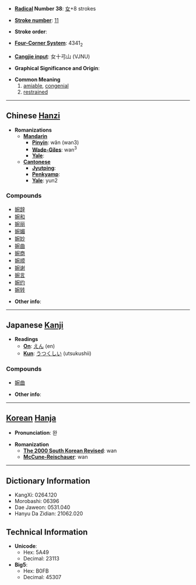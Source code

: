 * '''[[Wiktionary:Chinese radical index| Radical]] Number 38''': [[Wiktionary:Chinese radical index 女|女]]+8 strokes

* '''[[Wiktionary:Chinese total strokes index|Stroke number]]''': [[Wiktionary:Chinese total strokes index 11|11]]

* '''Stroke order''': 

* '''[[Wiktionary:Chinese four corner index|Four-Corner System]]''': 4341<sub>2</sub>

* '''[[Wiktionary:Chinese Cangjie index|Cangjie input]]''': 女十弓山 (VJNU)

* '''Graphical Significance and Origin''': 

* '''Common Meaning'''
*# [[amiable]], [[congenial]]
*# [[restrained]]


----

== Chinese [[Hanzi]] ==

* '''Romanizations'''
** '''[[Mandarin]]'''
*** '''[[Pinyin]]''': wǎn (wan3)
*** '''[[Wade-Giles]]''': wan<sup>3</sup>
*** '''[[Yale]]''': 
** '''[[Cantonese]]'''
*** '''[[Jyutping]]''':
*** '''[[Penkyamp]]''': 
*** '''[[Yale]]''': yun2

===Compounds===
*[[婉辞]]
*[[婉和]]
*[[婉丽]]
*[[婉媚]]
*[[婉妙]]
*[[婉曲]]
*[[婉商]]
*[[婉顺]]
*[[婉谢]]
*[[婉言]]
*[[婉约]]
*[[婉转]]

* '''Other info''': 

----

== Japanese [[Kanji]] ==

* '''Readings'''
** '''[[On]]''': [[えん]] (en)
** '''[[Kun]]''': [[うつくしい]] (utsukushii)

===Compounds===
*[[婉曲]]

* '''Other info''':  

----

== [[Korean]] [[Hanja]] ==

* '''Pronunciation''': 완

* '''Romanization'''
** '''[[The 2000 South Korean Revised Romanization|The 2000 South Korean Revised]]''': wan
** '''[[McCune-Reischauer]]''': wan

----

== Dictionary Information ==

* KangXi: 0264.120
* Morobashi: 06396
* Dae Jaweon: 0531.040
* Hanyu Da Zidian: 21062.020

== Technical Information ==

* '''Unicode''':
** Hex: 5A49
** Decimal: 23113
* '''Big5''':
** Hex: B0FB
** Decimal: 45307